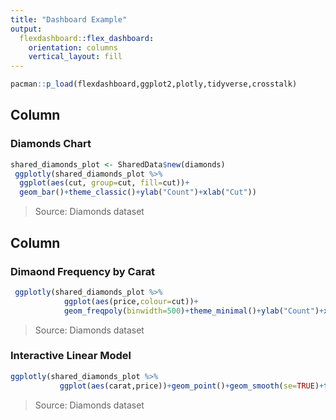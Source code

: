 ```yaml
---
title: "Dashboard Example"
output: 
  flexdashboard::flex_dashboard:
    orientation: columns
    vertical_layout: fill
---
```


```r
pacman::p_load(flexdashboard,ggplot2,plotly,tidyverse,crosstalk)
```

Column {data-width=650}
-----------------------------------------------------------------------

### Diamonds Chart

```r
shared_diamonds_plot <- SharedData$new(diamonds)
 ggplotly(shared_diamonds_plot %>% 
  ggplot(aes(cut, group=cut, fill=cut))+
  geom_bar()+theme_classic()+ylab("Count")+xlab("Cut"))

```

> Source: Diamonds dataset

Column {data-width=350}
-----------------------------------------------------------------------

### Dimaond Frequency by Carat

```r
 ggplotly(shared_diamonds_plot %>% 
            ggplot(aes(price,colour=cut))+
            geom_freqpoly(binwidth=500)+theme_minimal()+ylab("Count")+xlab("Price"))
```

>Source: Diamonds dataset

### Interactive Linear Model

```r
ggplotly(shared_diamonds_plot %>% 
           ggplot(aes(carat,price))+geom_point()+geom_smooth(se=TRUE)+theme_minimal()+ylab("Price")+xlab("Carat"))
```

>Source: Diamonds dataset
